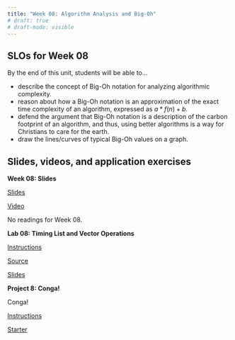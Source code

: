 ```yaml
---
title: "Week 08: Algorithm Analysis and Big-Oh"
# draft: true
# draft-mode: visible
---
```


## SLOs for Week 08

By the end of this unit, students will be able to...

- describe the concept of Big-Oh notation for analyzing algorithmic complexity.
- reason about how a Big-Oh notation is an approximation of the exact time complexity of an algorithm, expressed as $a * f(n) + b$.
- defend the argument that Big-Oh notation is a description of the carbon footprint of an algorithm, and thus, using better algorithms is a way for Christians to care for the earth.
- draw the lines/curves of typical Big-Oh values on a graph.


## Slides, videos, and application exercises

::::: slide-deck
**Week 08: Slides**

::: slides
[Slides](https://calvincollege-my.sharepoint.com/:p:/g/personal/vtn2_calvin_edu/EVUHPdmKVURIiLt6RGsWGUgBMWUBvWAUeP3IdaHpoNjQVg?e=BRbwiB){target="_blank"}
:::

::: video
[Video](https://www.youtube.com/playlist?list=PLgbz05MfsB26udu5rHnVUVY3I3Nlmynmu){target="_blank"}
:::


::: reading
No readings for Week 08.
:::

:::::

<!-- ## Lab -->

:::::: lab
**Lab 08: Timing List and Vector Operations**

::: instructions
[Instructions](/labs/lab08.qmd)
:::


::: starter
[Source]()
:::

::: slides
[Slides]()
:::
::::::

<!-- ## Homework assignments -->

::::: homework
**Project 8: Conga!**

Conga!

::: instructions
[Instructions](/projects/proj08-Conga.qmd)
:::

::: starter
[Starter]()
:::
:::::